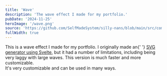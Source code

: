 ```yaml
---
title: 'Wave'
description: 'The wave effect I made for my portfolio.'
pubDate: '2024-11-25'
heroImage: '/wave.png'
source: 'https://github.com/SelfMadeSystem/silly-nans/blob/main/src/components/Wave.tsx'
fullWidth: true
---
```



<div class="relative h-48 w-full">
  <Wave fill="#fde68a" client:load />
</div>

<div class="flex h-64 items-center justify-center bg-amber-200">
  <div class="max-w-xl">
    This is a wave effect I made for my portfolio. I originally made an{' '}
    <a href="https://selfmadesystem.github.io/WaveGenIG/">SVG generator using Svelte</a>, but it had a number of
    limitations, including being very laggy with large waves. This version is much faster and more customizable.
  </div>
</div>

<div class="relative h-48 w-full -scale-100 bg-lime-200">
  <Wave fill="#fde68a" neon client:load />
</div>

<div class="flex h-64 items-center justify-center bg-lime-200 text-center">
  It's very customizable and can be used in many ways.
</div>

<div class="relative h-48 w-full bg-lime-200">
  <Wave fill="#f1f5f9" neon neonClipped client:load />
</div>

